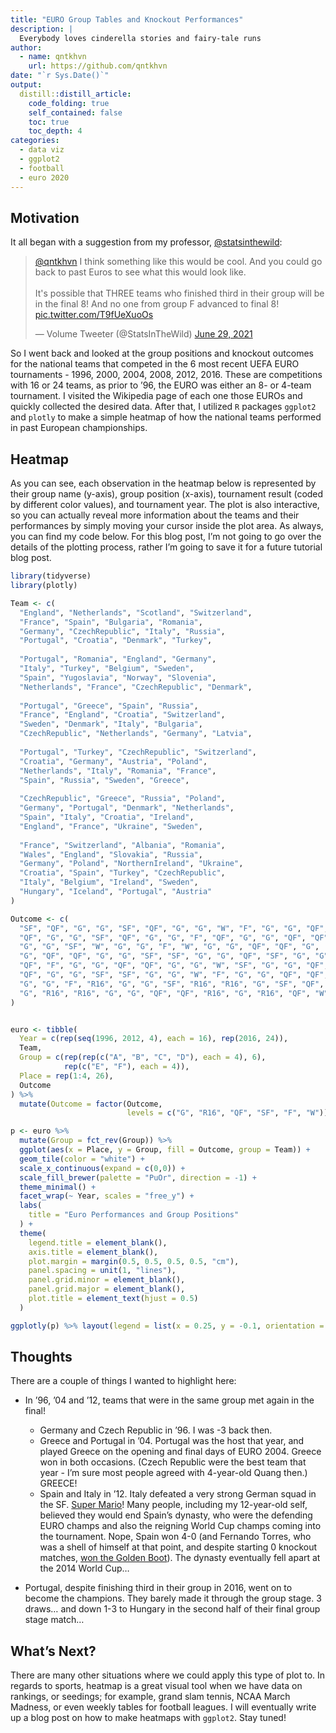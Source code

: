 ```yaml
---
title: "EURO Group Tables and Knockout Performances"
description: |
  Everybody loves cinderella stories and fairy-tale runs
author:
  - name: qntkhvn
    url: https://github.com/qntkhvn
date: "`r Sys.Date()`"
output:
  distill::distill_article:
    code_folding: true
    self_contained: false
    toc: true
    toc_depth: 4
categories:
  - data viz
  - ggplot2
  - football
  - euro 2020
---
```



## Motivation

It all began with a suggestion from my professor, [\@statsinthewild](https://twitter.com/statsinthewild):

<blockquote class="twitter-tweet"><p lang="en" dir="ltr"><a href="https://twitter.com/qntkhvn?ref_src=twsrc%5Etfw">@qntkhvn</a> I think something like this would be cool. And you could go back to past Euros to see what this would look like.<br><br>It&#39;s possible that THREE teams who finished third in their group will be in the final 8! And no one from group F advanced to final 8! <a href="https://t.co/T9fUeXuoOs">pic.twitter.com/T9fUeXuoOs</a></p>&mdash; Volume Tweeter (@StatsInTheWild) <a href="https://twitter.com/StatsInTheWild/status/1409962031055196162?ref_src=twsrc%5Etfw">June 29, 2021</a></blockquote> <script async src="https://platform.twitter.com/widgets.js" charset="utf-8"></script>

So I went back and looked at the group positions and knockout outcomes for the national teams that competed in the 6 most recent UEFA EURO tournaments - 1996, 2000, 2004, 2008, 2012, 2016. These are competitions with 16 or 24 teams, as prior to '96, the EURO was either an 8- or 4-team tournament. I visited the Wikipedia page of each one those EUROs and quickly collected the desired data. After that, I utilized `R` packages `ggplot2` and `plotly` to make a simple heatmap of how the national teams performed in past European championships.

## Heatmap

As you can see, each observation in the heatmap below is represented by their group name (y-axis), group position (x-axis), tournament result (coded by different color values), and tournament year. The plot is also interactive, so you can actually reveal more information about the teams and their performances by simply moving your cursor inside the plot area. As always, you can find my code below. For this blog post, I'm not going to go over the details of the plotting process, rather I'm going to save it for a future tutorial blog post.

```r
library(tidyverse)
library(plotly)

Team <- c(
  "England", "Netherlands", "Scotland", "Switzerland",
  "France", "Spain", "Bulgaria", "Romania",
  "Germany", "CzechRepublic", "Italy", "Russia",
  "Portugal", "Croatia", "Denmark", "Turkey",
  
  "Portugal", "Romania", "England", "Germany",
  "Italy", "Turkey", "Belgium", "Sweden",
  "Spain", "Yugoslavia", "Norway", "Slovenia",
  "Netherlands", "France", "CzechRepublic", "Denmark",
  
  "Portugal", "Greece", "Spain", "Russia",
  "France", "England", "Croatia", "Switzerland",
  "Sweden", "Denmark", "Italy", "Bulgaria",
  "CzechRepublic", "Netherlands", "Germany", "Latvia",
  
  "Portugal", "Turkey", "CzechRepublic", "Switzerland",
  "Croatia", "Germany", "Austria", "Poland",
  "Netherlands", "Italy", "Romania", "France",
  "Spain", "Russia", "Sweden", "Greece",
  
  "CzechRepublic", "Greece", "Russia", "Poland",
  "Germany", "Portugal", "Denmark", "Netherlands",
  "Spain", "Italy", "Croatia", "Ireland",
  "England", "France", "Ukraine", "Sweden",
  
  "France", "Switzerland", "Albania", "Romania",
  "Wales", "England", "Slovakia", "Russia",
  "Germany", "Poland", "NorthernIreland", "Ukraine",
  "Croatia", "Spain", "Turkey", "CzechRepublic",
  "Italy", "Belgium", "Ireland", "Sweden",
  "Hungary", "Iceland", "Portugal", "Austria"
)

Outcome <- c(
  "SF", "QF", "G", "G", "SF", "QF", "G", "G", "W", "F", "G", "G", "QF",
  "QF", "G", "G", "SF", "QF", "G", "G", "F", "QF", "G", "G", "QF", "QF",
  "G", "G", "SF", "W", "G", "G", "F", "W", "G", "G", "QF", "QF", "G",
  "G", "QF", "QF", "G", "G", "SF", "SF", "G", "G", "QF", "SF", "G", "G",
  "QF", "F", "G", "G", "QF", "QF", "G", "G", "W", "SF", "G", "G", "QF",
  "QF", "G", "G", "SF", "SF", "G", "G", "W", "F", "G", "G", "QF", "QF",
  "G", "G", "F", "R16", "G", "G", "SF", "R16", "R16", "G", "SF", "QF", "R16",
  "G", "R16", "R16", "G", "G", "QF", "QF", "R16", "G", "R16", "QF", "W", "G"
)


euro <- tibble(
  Year = c(rep(seq(1996, 2012, 4), each = 16), rep(2016, 24)),
  Team,
  Group = c(rep(rep(c("A", "B", "C", "D"), each = 4), 6), 
            rep(c("E", "F"), each = 4)),
  Place = rep(1:4, 26),
  Outcome
) %>% 
  mutate(Outcome = factor(Outcome, 
                          levels = c("G", "R16", "QF", "SF", "F", "W")))

p <- euro %>% 
  mutate(Group = fct_rev(Group)) %>% 
  ggplot(aes(x = Place, y = Group, fill = Outcome, group = Team)) +
  geom_tile(color = "white") +
  scale_x_continuous(expand = c(0,0)) +
  scale_fill_brewer(palette = "PuOr", direction = -1) +
  theme_minimal() +
  facet_wrap(~ Year, scales = "free_y") +
  labs(
    title = "Euro Performances and Group Positions"
  ) +
  theme(
    legend.title = element_blank(),
    axis.title = element_blank(),
    plot.margin = margin(0.5, 0.5, 0.5, 0.5, "cm"),
    panel.spacing = unit(1, "lines"),
    panel.grid.minor = element_blank(),
    panel.grid.major = element_blank(),
    plot.title = element_text(hjust = 0.5)
  )

ggplotly(p) %>% layout(legend = list(x = 0.25, y = -0.1, orientation = "h"))
```

## Thoughts

There are a couple of things I wanted to highlight here:

-   In '96, '04 and '12, teams that were in the same group met again in the final!

    -   Germany and Czech Republic in '96. I was -3 back then.
    -   Greece and Portugal in '04. Portugal was the host that year, and played Greece on the opening and final days of EURO 2004. Greece won in both occasions. (Czech Republic were the best team that year - I'm sure most people agreed with 4-year-old Quang then.) GREECE!
    -   Spain and Italy in '12. Italy defeated a very strong German squad in the SF. [Super Mario](https://www.youtube.com/watch?v=Uvuuc0fVZFg)! Many people, including my 12-year-old self, believed they would end Spain's dynasty, who were the defending EURO champs and also the reigning World Cup champs coming into the tournament. Nope, Spain won 4-0 (and Fernando Torres, who was a shell of himself at that point, and despite starting 0 knockout matches, [won the Golden Boot](https://www.uefa.com/uefaeuro-2020/news/0253-0d7ed277e55d-2b432cd9cf0d-1000--torres-receives-adidas-golden-boot/)). The dynasty eventually fell apart at the 2014 World Cup... 
    
-   Portugal, despite finishing third in their group in 2016, went on to become the champions. They barely made it through the group stage. 3 draws... and down 1-3 to Hungary in the second half of their final group stage match...


## What's Next?

There are many other situations where we could apply this type of plot to. In regards to sports, heatmap is a great visual tool when we have data on rankings, or seedings; for example, grand slam tennis, NCAA March Madness, or even weekly tables for football leagues. I will eventually write up a blog post on how to make heatmaps with `ggplot2`. Stay tuned!
